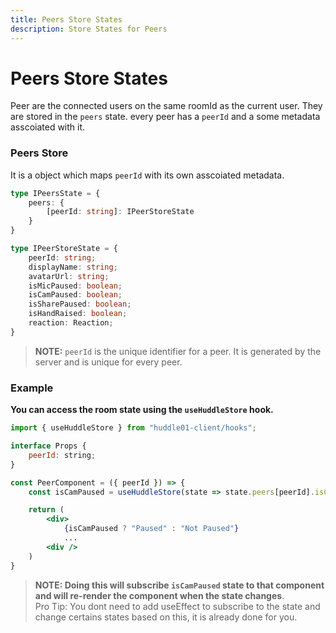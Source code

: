 ```yaml
---
title: Peers Store States
description: Store States for Peers
---
```


# Peers Store States

Peer are the connected users on the same roomId as the current user. They are stored in the `peers` state.
every peer has a `peerId` and a some metadata asscoiated with it.

### Peers Store

It is a object which maps `peerId` with its own asscoiated metadata.

```typescript
type IPeersState = {
    peers: {
        [peerId: string]: IPeerStoreState
    }
}

type IPeerStoreState = {
    peerId: string;
    displayName: string;
    avatarUrl: string;
    isMicPaused: boolean;
    isCamPaused: boolean;
    isSharePaused: boolean;
    isHandRaised: boolean;
    reaction: Reaction;
}
```

> **NOTE:** `peerId` is the unique identifier for a peer. It is generated by the server and is unique for every peer.

### Example

**You can access the room state using the `useHuddleStore` hook.**

```jsx
import { useHuddleStore } from "huddle01-client/hooks";

interface Props {
    peerId: string;
}

const PeerComponent = ({ peerId }) => {
    const isCamPaused = useHuddleStore(state => state.peers[peerId].isCamPaused);

    return (
        <div>
            {isCamPaused ? "Paused" : "Not Paused"}
            ...
        <div />
    )
}

```

> **NOTE: Doing this will subscribe `isCamPaused` state to that component and will re-render the component when the state changes**. <br />
> Pro Tip: You dont need to add useEffect to subscribe to the state and change certains states based on this, it is already done for you.
